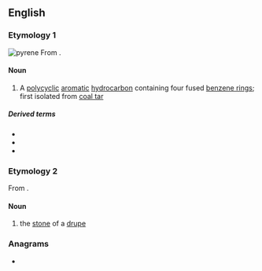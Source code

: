 {{also|pyrène}}
==English==
{{wikipedia}}

===Etymology 1===
[[File:Pyrene.svg|thumb|pyrene]]
From {{confix|pyr|ene|lang=en}}.

====Noun====
{{en-noun}}

# {{lb|en|chemistry}} A [[polycyclic]] [[aromatic]] [[hydrocarbon]] containing four fused [[benzene ring]]s; first isolated from [[coal tar]]

=====Derived terms=====
* {{l|en|polypyrene}}
* {{l|en|pyrenic}}
* {{l|en|circumpyrene}}

===Etymology 2===
From {{etyl|grc|en}} {{m|grc|πυρήν||fruit stone}}.

====Noun====
{{en-noun}}

# {{lb|en|botany}} the [[stone]] of a [[drupe]]

===Anagrams===
* {{anagrams|en|a=eenpry|repyne}}